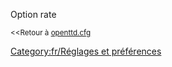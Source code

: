 {{fr/Amorce}}
Option rate

<small><<Retour à [[Main/fr/Openttd.cfg|openttd.cfg]]</small>
[[Category:fr/Réglages et préférences]]